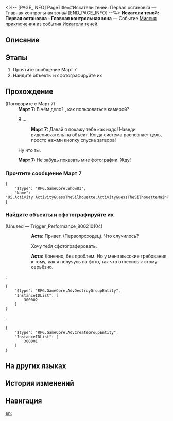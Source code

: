 <%-- [PAGE_INFO]
PageTitle=#Искатели теней: Первая остановка — Главная контрольная зона#
[END_PAGE_INFO] --%>
{{Дополнить|Диалоги.}}
{{Миссия Инфобокс
|id              = 8002101
|Название        = Искатели теней: Первая остановка - Главная контрольная зона
|Изображение     = Миссия Искатели теней Первая остановка — Главная контрольная зона.png
|Тип             = Миссия приключения
|Событие         = Искатели теней
|Глава           = 
|Условия         = 
* Достигните [[Уровень Освоения|Уровня Освоения]] 21
* Завершена [[Миссия приключения]] «[[Искатели теней: Практика фотографа]]»
|Персонажи       = Аста; Март 7; Первопроходец
|СтартЛокация    = [[Звёздный экспресс]] — [[Спальный вагон]]
|Мир             = Звёздный экспресс
|Предыдущая      = Искатели теней: Практика фотографа
|Следующая       = Искатели теней: Вторая остановка — Зона хранения
|Награды         = Звёздный нефрит*70; Путеводитель путешественника*4; Безжизненный клинок*3; Кредиты*40 000
}}
'''Искатели теней: Первая остановка - Главная контрольная зона''' — Событие [[Миссия приключения]] из события [[Искатели теней]].

==Описание==
{{Описание|<!--официальное описание из Перекрёстка судеб-->}}

==Этапы==
# Прочтите сообщение Март 7
# Найдите объекты и сфотографируйте их

==Прохождение==
{{Дополнить}}

;(Поговорите с Март 7)
:'''Март 7:''' В чём дело? {{MC|ж=Забыла|м=Забыл}}, как пользоваться камерой?
:{{Диалог|Стрелка}} Я {{MC|ж=забыла|м=забыл}}...
::'''Март 7:''' Давай я покажу тебе как надо! Наведи видеоискатель на объект. Когда система распознает цель, просто нажми кнопку спуска затвора!
:{{Диалог|Выход}} Ну что ты.
:'''Март 7:''' Не забудь показать мне фотографии. Жду!
{{Диалог Конец}}

===Прочтите сообщение Март 7===
{{Описание миссии|тип=Миссия приключения|локация=Главная контрольная зона|Затемнённый объект на фотографии кажется знакомым. Наверняка это что-то из Главной контрольной зоны...}}
{{Диалог Начало}}
<pre>{
	"$type": "RPG.GameCore.ShowUI",
	"Name": "Ui.Activity.ActivityGuessTheSilhouette.ActivityGuessTheSilhouetteMainPage"
}</pre>
{{Диалог Конец}}

===Найдите объекты и сфотографируйте их===
{{Диалог Начало}}


;(Unused &mdash; Trigger_Performance_800210104)
:{{Black Screen|Спустя некоторое время...}}
::'''Аста:''' Привет, (Первопроходец). Что случилось?
::{{Диалог|Стрелка}} Хочу тебя сфотографировать.
::'''Аста:''' Конечно, без проблем. Но у меня высокие требования к тому, как я получусь на фото, так что отнесись к этому серьёзно.
::{{Black Screen|Спустя некоторое время...}}
:<pre>{
	"$type": "RPG.GameCore.AdvDestroyGroupEntity",
	"InstanceIDList": [
		300002
	]
}</pre>
:<pre>{
	"$type": "RPG.GameCore.AdvCreateGroupEntity",
	"InstanceIDList": [
		300001
	]
}</pre>
{{Диалог Конец}}

==На других языках==
{{На других языках
|en   = Stellar Shadowseeker: 1st Stop, Master Control Zone
|zhs  = 星旅寻影•第一站•主控舱段
|zht  = 星旅尋影•第一站•主控艙段
|ja   = 星々の影を探して・1駅目・主制御部分
|ko   = 그림자를 찾는 별의 여정•첫 번째 역•메인 컨트롤 캐빈
|es   = Fotografías estelares, 1.ª parada: zona de mando principal
|fr   = Sur la piste des ombres des étoiles&nbsp;: 1ᵉʳ arrêt, Zone de contrôle principale
|ru   = Искатели теней: Первая остановка - Главная контрольная зона
|th   = ท่องดาราเฟ้นเงา: สถานีที่ 1 - Master Control Zone
|vi   = Tìm Ảnh Hành Trình Sao: Trạm Thứ 1, Khoang Điều Khiển Chính
|de   = Stellarer Schattensucher: Erster Halt – Hauptkontrollzone
|id   = Penjelajah Bayangan Bintang: Perhentian 1 - Master Control Zone
|pt   = Sombrio Estelar: 1ª Parada, Zona de Controle Principal
}}

==История изменений==
{{История изменений|3.5}}

==Навигация==
{{Миссия приключения Навбокс|Глава }}

[[en:]]
